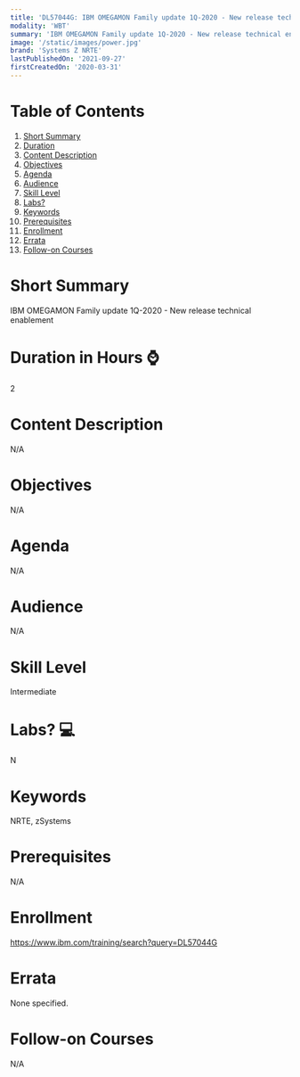 ```yaml
---
title: 'DL57044G: IBM OMEGAMON Family update 1Q-2020 - New release technical enablement'
modality: 'WBT'
summary: 'IBM OMEGAMON Family update 1Q-2020 - New release technical enablement'
image: '/static/images/power.jpg'
brand: 'Systems Z NRTE'
lastPublishedOn: '2021-09-27'
firstCreatedOn: '2020-03-31'
---
```

# Table of Contents
1.  [Short Summary](#short-summary)
2.  [Duration](#duration-in-hours-)
3.  [Content Description](#content-description)
4.  [Objectives](#objectives)
5.  [Agenda](#agenda)
6.  [Audience](#audience)
7.  [Skill Level](#skill-level)
8.  [Labs?](#labs-)
9.  [Keywords](#keywords)
10. [Prerequisites](#prerequisites)
11. [Enrollment](#enrollment)
12. [Errata](#errata)
13. [Follow-on Courses](#follow-on-courses)

# Short Summary
IBM OMEGAMON Family update 1Q-2020 - New release technical enablement

# Duration in Hours ⌚
2

# Content Description
N/A

# Objectives
N/A

# Agenda
N/A

# Audience
N/A

# Skill Level
Intermediate        

# Labs? 💻
N

# Keywords
NRTE, zSystems

# Prerequisites
N/A

# Enrollment
https://www.ibm.com/training/search?query=DL57044G

# Errata
None specified.

# Follow-on Courses
N/A

